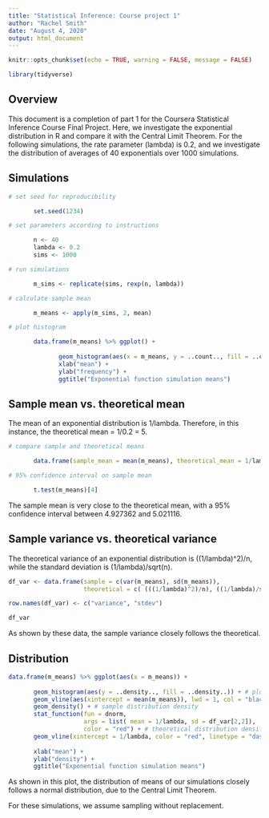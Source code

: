 ```yaml
---
title: "Statistical Inference: Course project 1"
author: "Rachel Smith"
date: "August 4, 2020"
output: html_document
---
```


```r

knitr::opts_chunk$set(echo = TRUE, warning = FALSE, message = FALSE)

library(tidyverse)

```


## Overview

This document is a completion of part 1 for the Coursera Statistical Inference Course Final Project. Here, we investigate the exponential distribution in R and compare it with the Central Limit Theorem. For the following simulations, the rate parameter (lambda) is 0.2, and we investigate the distribution of averages of 40 exponentials over 1000 simulations.

## Simulations

```r

# set seed for reproducibility

       set.seed(1234)

# set parameters according to instructions

       n <- 40
       lambda <- 0.2
       sims <- 1000

# run simulations

       m_sims <- replicate(sims, rexp(n, lambda))

# calculate sample mean

       m_means <- apply(m_sims, 2, mean)

# plot histogram

       data.frame(m_means) %>% ggplot() +
              
              geom_histogram(aes(x = m_means, y = ..count.., fill = ..count..)) +
              xlab("mean") +
              ylab("frequency") +
              ggtitle("Exponential function simulation means")

```

## Sample mean vs. theoretical mean

The mean of an exponential distribution is 1/lambda. Therefore, in this instance, the theoretical mean = 1/0.2 = 5.
```r

# compare sample and theoretical means

       data.frame(sample_mean = mean(m_means), theoretical_mean = 1/lambda)

# 95% confidence interval on sample mean

       t.test(m_means)[4]

```

The sample mean is very close to the theoretical mean, with a 95% confidence interval between 4.927362 and 5.021116. 

## Sample variance vs. theoretical variance

The theoretical variance of an exponential distribution is ((1/lambda)^2)/n, while the standard deviation is (1/lambda)/sqrt(n). 
```r

df_var <- data.frame(sample = c(var(m_means), sd(m_means)),
                     theoretical = c( (((1/lambda)^2)/n), ((1/lambda)/sqrt(n)))) 

row.names(df_var) <- c("variance", "stdev")

df_var

```

As shown by these data, the sample variance closely follows the theoretical.

## Distribution

```r

data.frame(m_means) %>% ggplot(aes(x = m_means)) +
       
       geom_histogram(aes(y = ..density.., fill = ..density..)) + # plot sample data
       geom_vline(aes(xintercept = mean(m_means)), lwd = 1, col = "black") + # sample mean
       geom_density() + # sample distribution density
       stat_function(fun = dnorm,
                     args = list( mean = 1/lambda, sd = df_var[2,2]),
                     color = "red") + # theoretical distribution density
       geom_vline(xintercept = 1/lambda, color = "red", linetype = "dashed") + # theoretical mean
       
       xlab("mean") +
       ylab("density") +
       ggtitle("Exponential function simulation means")

```

As shown in this plot, the distribution of means of our simulations closely follows a normal distribution, due to the Central Limit Theorem.

For these simulations, we assume sampling without replacement.














